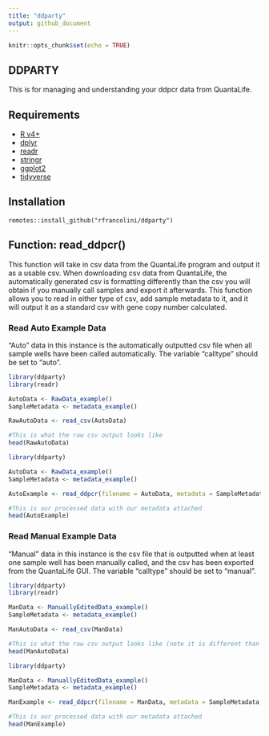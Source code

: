 ```yaml
---
title: "ddparty"
output: github_document
---
```


```r
knitr::opts_chunk$set(echo = TRUE)
```

## DDPARTY

This is for managing and understanding your ddpcr data from QuantaLife.

## Requirements

  + [R v4+](https://www.r-project.org/)
  + [dplyr](https://CRAN.R-project.org/package=dplyr)
  + [readr](https://CRAN.R-project.org/package=readr)
  + [stringr](https://CRAN.R-project.org/package=stringr)
  + [ggplot2](https://CRAN.R-project.org/package=ggplot2)
  + [tidyverse](https://CRAN.R-project.org/package=tidyverse)

## Installation

```
remotes::install_github("rfrancolini/ddparty")
```

## Function: read_ddpcr()

This function will take in csv data from the QuantaLife program and output it as a usable csv. When downloading csv data from QuantaLife, the automatically generated csv is formatting differently than the csv you will obtain if you manually call samples and export it afterwards. This function allows you to read in either type of csv, add sample metadata to it, and it will output it as a standard csv with gene copy number calculated. 

### Read Auto Example Data
"Auto" data in this instance is the automatically outputted csv file when all sample wells have been called automatically. The variable "calltype" should be set to "auto".


```r
library(ddparty)
library(readr)

AutoData <- RawData_example()
SampleMetadata <- metadata_example()

RawAutoData <- read_csv(AutoData)

#This is what the raw csv output looks like
head(RawAutoData)
```


```r
library(ddparty)

AutoData <- RawData_example()
SampleMetadata <- metadata_example()

AutoExample <- read_ddpcr(filename = AutoData, metadata = SampleMetadata, target = "Mem", calltype = "auto")

#This is our processed data with our metadata attached
head(AutoExample)
```


### Read Manual Example Data
"Manual" data in this instance is the csv file that is outputted when at least one sample well has been manually called, and the csv has been exported from the QuantaLife GUI. The variable "calltype" should be set to "manual".


```r
library(ddparty)
library(readr)

ManData <- ManuallyEditedData_example()
SampleMetadata <- metadata_example()

ManAutoData <- read_csv(ManData)

#This is what the raw csv output looks like (note it is different than the "Auto" csv)
head(ManAutoData)
```


```r
library(ddparty)

ManData <- ManuallyEditedData_example()
SampleMetadata <- metadata_example()

ManExample <- read_ddpcr(filename = ManData, metadata = SampleMetadata, target = "Mem", calltype = "manual")

#This is our processed data with our metadata attached
head(ManExample)
```


